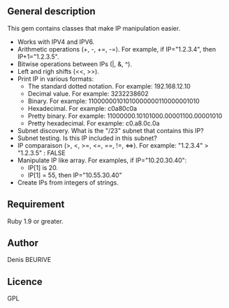 ==General description==

This gem contains classes that make IP manipulation easier.

* Works with IPV4 and IPV6.
* Arithmetic operations (+, -, +=, -=). For example, if IP="1.2.3.4", then IP+1="1.2.3.5".
* Bitwise operations between IPs (|, &, ^).
* Left and righ shifts (<<, >>).
* Print IP in various formats:
** The standard dotted notation. For example: 192.168.12.10
** Decimal value. For example: 3232238602
** Binary. For example: 11000000101010000000110000001010
** Hexadecimal. For example: c0a80c0a
** Pretty binary. For example: 11000000.10101000.00001100.00001010
** Pretty hexadecimal. For example: c0.a8.0c.0a
* Subnet discovery.  What is the "/23" subnet that contains this IP?
* Subnet testing.  Is this IP included in this subnet?
* IP comparaison (>, <, >=, <=, ==, !=, <=>). For example: "1.2.3.4" > "1.2.3.5" : FALSE
* Manipulate IP like array. For examples, if IP="10.20.30.40":
** IP[1] is 20.
** IP[1] = 55, then IP="10.55.30.40"
* Create IPs from integers of strings.

==Requirement==

Ruby 1.9 or greater.

==Author==

Denis BEURIVE

==Licence==

GPL




